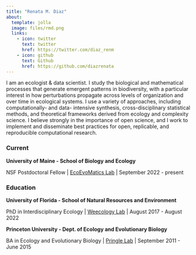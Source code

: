 ```yaml
---
title: "Renata M. Diaz"
about:
  template: jolla
  image: files/rmd.png
  links:
    - icon: twitter
      text: twitter
      href: https://twitter.com/diaz_renm
    - icon: github
      text: Github
      href: https://github.com/diazrenata
---
```



I am an ecologist & data scientist. I study the biological and mathematical processes that generate emergent patterns in biodiversity, with a particular interest in how perturbations propagate across levels of organization and over time in ecological systems. I use a variety of approaches, including computationally- and data- intensive synthesis, cross-disciplinary statistical methods, and theoretical frameworks derived from ecology and complexity science. I believe strongly in the importance of open science, and I work to implement and disseminate best practices for open, replicable, and reproducible computational research.

### Current

**University of Maine - School of Biology and Ecology**

NSF Postdoctoral Fellow | [EcoEvoMatics Lab](https://www.ecoevomatics.org) | September 2022 - present


### Education

**University of Florida - School of Natural Resources and Environment**

PhD in Interdisciplinary Ecology | [Weecology Lab](https://www.weecology.org) | August 2017 - August 2022


**Princeton University - Dept. of Ecology and Evolutionary Biology**

BA in Ecology and Evolutionary Biology | [Pringle Lab](https://pringle.princeton.edu) | September 2011 - June 2015

